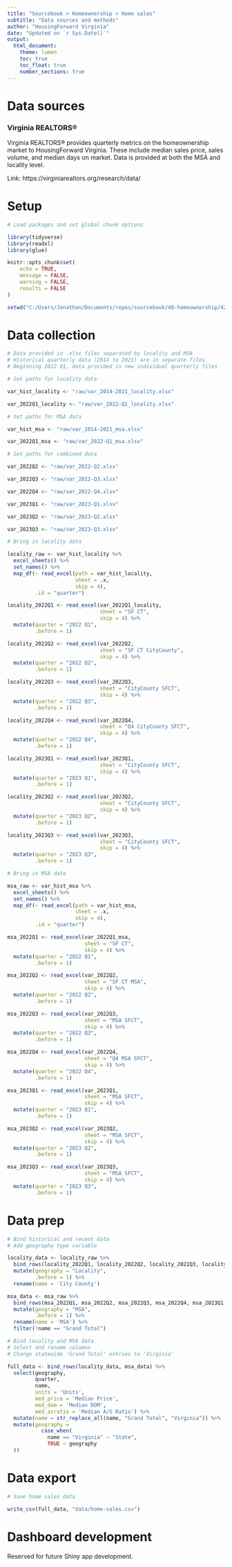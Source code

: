 ```yaml
---
title: "Sourcebook > Homeownership > Home sales"
subtitle: "Data sources and methods"
author: "HousingForward Virginia"
date: "Updated on `r Sys.Date()`"
output:
  html_document:
    theme: lumen
    toc: true
    toc_float: true
    number_sections: true
---
```


# Data sources

### Virginia REALTORS® {-}

Virginia REALTORS® provides quarterly metrics on the homeownership market to HousingForward Virginia. These include median sales price, sales volume, and median days on market. Data is provided at both the MSA and locality level.

Link: https://virginiarealtors.org/research/data/

# Setup

```r

# Load packages and set global chunk options

library(tidyverse)
library(readxl)
library(glue)

knitr::opts_chunk$set(
	echo = TRUE,
	message = FALSE,
	warning = FALSE,
	results = FALSE
)

setwd("C:/Users/Jonathan/Documents/repos/sourcebook/40-homeownership/42-home-sales")

```

# Data collection

```r

# Data provided in .xlsx files separated by locality and MSA
# Historical quarterly data (2014 to 2021) are in separate files
# Beginning 2022 Q1, data provided in new individual quarterly files

# Set paths for locality data

var_hist_locality <- "raw/var_2014-2021_locality.xlsx"

var_2022Q1_locality <- "raw/var_2022-Q1_locality.xlsx"

# Set paths for MSA data

var_hist_msa <- "raw/var_2014-2021_msa.xlsx"

var_2022Q1_msa <- "raw/var_2022-Q1_msa.xlsx"

# Set paths for combined data

var_2022Q2 <- "raw/var_2022-Q2.xlsx"

var_2022Q3 <- "raw/var_2022-Q3.xlsx"

var_2022Q4 <- "raw/var_2022-Q4.xlsx"

var_2023Q1 <- "raw/var_2023-Q1.xlsx"

var_2023Q2 <- "raw/var_2023-Q2.xlsx"

var_2023Q3 <- "raw/var_2023-Q3.xlsx"

# Bring in locality data

locality_raw <- var_hist_locality %>% 
  excel_sheets() %>% 
  set_names() %>% 
  map_df(~ read_excel(path = var_hist_locality, 
                      sheet = .x,
                      skip = 4),
         .id = "quarter")

locality_2022Q1 <- read_excel(var_2022Q1_locality,
                              sheet = "SF CT",
                              skip = 4) %>% 
  mutate(quarter = "2022 Q1",
         .before = 1)

locality_2022Q2 <- read_excel(var_2022Q2,
                              sheet = "SF CT CityCounty",
                              skip = 4) %>% 
  mutate(quarter = "2022 Q2",
         .before = 1)

locality_2022Q3 <- read_excel(var_2022Q3,
                              sheet = "CityCounty SFCT",
                              skip = 4) %>% 
  mutate(quarter = "2022 Q3",
         .before = 1)

locality_2022Q4 <- read_excel(var_2022Q4,
                              sheet = "Q4 CityCounty SFCT",
                              skip = 4) %>% 
  mutate(quarter = "2022 Q4",
         .before = 1)

locality_2023Q1 <- read_excel(var_2023Q1,
                              sheet = "CityCounty SFCT",
                              skip = 4) %>% 
  mutate(quarter = "2023 Q1",
         .before = 1)

locality_2023Q2 <- read_excel(var_2023Q2,
                              sheet = "CityCounty SFCT",
                              skip = 4) %>% 
  mutate(quarter = "2023 Q2",
         .before = 1)

locality_2023Q3 <- read_excel(var_2023Q3,
                              sheet = "CityCounty SFCT",
                              skip = 4) %>% 
  mutate(quarter = "2023 Q3",
         .before = 1)

# Bring in MSA data

msa_raw <- var_hist_msa %>% 
  excel_sheets() %>% 
  set_names() %>% 
  map_df(~ read_excel(path = var_hist_msa, 
                      sheet = .x,
                      skip = 4),
         .id = "quarter")

msa_2022Q1 <- read_excel(var_2022Q1_msa,
                         sheet = "SF CT",
                         skip = 4) %>% 
  mutate(quarter = "2022 Q1",
         .before = 1)

msa_2022Q2 <- read_excel(var_2022Q2,
                         sheet = "SF CT MSA",
                         skip = 4) %>% 
  mutate(quarter = "2022 Q2",
         .before = 1)

msa_2022Q3 <- read_excel(var_2022Q3,
                         sheet = "MSA SFCT",
                         skip = 4) %>% 
  mutate(quarter = "2022 Q3",
         .before = 1)

msa_2022Q4 <- read_excel(var_2022Q4,
                         sheet = "Q4 MSA SFCT",
                         skip = 4) %>% 
  mutate(quarter = "2022 Q4",
         .before = 1)

msa_2023Q1 <- read_excel(var_2023Q1,
                         sheet = "MSA SFCT",
                         skip = 4) %>% 
  mutate(quarter = "2023 Q1",
         .before = 1)

msa_2023Q2 <- read_excel(var_2023Q2,
                         sheet = "MSA SFCT",
                         skip = 4) %>% 
  mutate(quarter = "2023 Q2",
         .before = 1)

msa_2023Q3 <- read_excel(var_2023Q3,
                         sheet = "MSA SFCT",
                         skip = 4) %>% 
  mutate(quarter = "2023 Q3",
         .before = 1)

```

# Data prep

```r

# Bind historical and recent data
# Add geography type variable

locality_data <- locality_raw %>%
  bind_rows(locality_2022Q1, locality_2022Q2, locality_2022Q3, locality_2022Q4, locality_2023Q1, locality_2023Q2, locality_2023Q3) %>% 
  mutate(geography = "Locality",
         .before = 1) %>% 
  rename(name = 'City County')

msa_data <- msa_raw %>% 
  bind_rows(msa_2022Q1, msa_2022Q2, msa_2022Q3, msa_2022Q4, msa_2023Q1, msa_2023Q2, msa_2023Q3) %>% 
  mutate(geography = "MSA",
         .before = 1) %>% 
  rename(name = 'MSA') %>% 
  filter(!name == "Grand Total")

# Bind locality and MSA data
# Select and rename columns
# Change statewide 'Grand Total' entries to 'Virginia'

full_data <- bind_rows(locality_data, msa_data) %>% 
  select(geography,
         quarter,
         name,
         units = 'Units',
         med_price = 'Median Price',
         med_dom = 'Median DOM',
         med_asratio = 'Median A/S Ratio') %>% 
  mutate(name = str_replace_all(name, "Grand Total", "Virginia")) %>% 
  mutate(geography = 
           case_when(
             name == "Virginia" ~ "State",
             TRUE ~ geography
  ))

```

# Data export

```r

# Save home sales data

write_csv(full_data, "data/home-sales.csv")

```

# Dashboard development

Reserved for future Shiny app development.